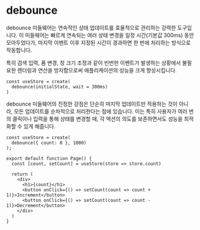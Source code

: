 # debounce

debounce 미들웨어는 연속적인 상태 업데이트를 효율적으로 관리하는 강력한 도구입니다. 이 미들웨어는 빠르게 연속되는 여러 상태 변경을 일정 시간(기본값 300ms) 동안 모아두었다가, 마지막 이벤트 이후 지정된 시간이 경과하면 한 번에 처리하는 방식으로 작동합니다.

특히 검색 입력, 폼 변경, 창 크기 조정과 같이 빈번한 이벤트가 발생하는 상황에서 불필요한 렌더링과 연산을 방지함으로써 애플리케이션의 성능을 크게 향상시킵니다.


```tsx copy showLineNumbers
const useStore = create(
  debounce(initialState, wait = 300ms)
)
```

debounce 미들웨어의 진정한 강점은 단순히 마지막 업데이트만 적용하는 것이 아니라, 모든 업데이트를 순차적으로 처리한다는 점에 있습니다. 이는 특히 사용자가 여러 번의 클릭이나 입력을 통해 상태를 변경할 때, 각 액션의 의도를 보존하면서도 성능을 최적화할 수 있게 해줍니다.

```tsx copy showLineNumbers
const useStore = create(
  debounce({ count: 0 }, 1000)
);
 
export default function Page() {
  const [count, setCount] = useStore(store => store.count)
 
  return (
    <div>
      <h1>{count}</h1>
      <button onClick={() => setCount(count => count + 1)}>Increment</button>
      <button onClick={() => setCount(count => count - 1)}>Decrement</button>
    </div>
  )
}
```